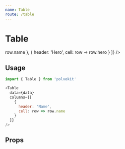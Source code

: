 ```yaml
---
name: Table
route: /table
---
```



# Table

<Playground>
  <Table
    data={[
      { name: 'Peter Parker', hero: 'Spiderman' },
      { name: 'Tony Stark', hero: 'Ironman' },
      { name: 'Clark Kent', hero: 'Superman' },
      { name: 'Bruce Wayne', hero: 'Batman' }
    ]}
    columns={[
      {
        header: 'Name',
        cell: row => row.name
      },
      {
        header: 'Hero',
        cell: row => row.hero
      }
    ]}
  />
</Playground>

## Usage

```js
import { Table } from 'polvokit'

<Table
  data={data}
  columns={[
    {
      header: 'Name',
      cell: row => row.name
    }
  ]}
/>
```

## Props

<PropsTable of={Table} />
